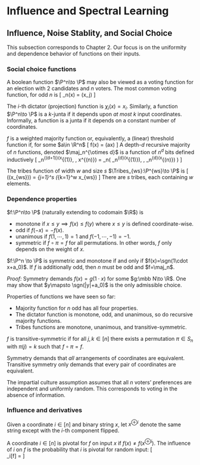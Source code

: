 # Influence and Spectral Learning

## Influence, Noise Stablity, and Social Choice {#Sec2}
This subsection corresponds to Chapter 2. Our focus is on 
the uniformity and dependence behavior of functions on their inputs. 

### Social choice functions {-}
A boolean function $\P^n\to \P$ may also be viewed 
as a voting function for an election with $2$ candidates 
and $n$ voters. The most common voting function, for odd $n$ 
is 
\[ 
    \maj_n(x) = \sgn\left(\sum x_j\right)
\] 

:::{.definition name="dictator, junta"}
The $i$-th dictator (projection) function is $\chi_i(x) = x_i$. 
Similarly, a function $\P^n\to \P$ is a $k$-junta if it depends 
upon _at most_ $k$ input coordinates. Informally, a function 
is a junta if it depends on a constant number of coordinates. 
:::

:::{.definition name="weighted majority (linear threshold) function"}
$f$ is a weighted majority function or, equivalently, a (linear) 
threshold function if, for some $a\in \R^n$ 
\[ 
    f(x) = \sgn(a\cdot x)
\] 
A depth-$d$ recursive majority of $n$ functions, denoted $\maj_n^{\otimes d}$ 
is a function of $n^d$ bits defined inductively 
\[ 
    \maj_n^{\otimes (d+1)}(x^{(1)}, \cdots, x^{(n)}) = 
    \maj_n(
        \maj_n^{\otimes d}(x^{(1)}), \cdots, \maj_n^{\otimes d}(x^{(n)})
    )
\] 
:::
:::{.definition name="tribes function"}
The tribes function of width $w$ and size $s$ $\Tribes_{ws}:\P^{ws}\to \P$ is 
\[ 
    \Tribes((x_{ws})) = \bigcup_{j=1}^s \left(\bigcap_{k=1}^w x_{ws}\right)
\] 
There are $s$ tribes, each containing $w$ elements. 
:::

### Dependence properties {-}
:::{.definition name="miscellaneous properties"} 
$f:\P^n\to \P$ (naturally extending to codomain $\R$) is

- monotone if $x\leq y\implies f(x)\leq f(y)$ where $x\leq y$ is defined coordinate-wise. 
- odd if $f(-x) = -f(x)$. 
- unanimous if $f(1, \cdots, 1)=1$ and $f(-1, \cdots, -1)=-1$. 
- symmetric if $f\circ \pi = f$ for all permutations. In other words, $f$ only depends 
    on the weight of $x$.
::: 
:::{.theorem name="May's theorem"} 
$f:\P^n \to \P$ is symmetric and monotone if and only if 
$f(x)=\sgn(1\cdot x+a_0)$. If $f$ is additionally odd, then $n$ must be odd 
and $f=\maj_n$. 
:::
_Proof:_ Symmetry demands $f(x)=g(1\cdot x)$ for some $g:\mbb N\to \R$. 
One may show that $y\mapsto \sgn(|y|+a_0)$ is the only admissible choice. 

Properties of functions we have seen so far: 

- Majority function for $n$ odd has all four properties. 
- The dictator function is monotone, odd, and unanimous, so do recursive majority functions. 
- Tribes functions are monotone, unanimous, and transitive-symmetric. 

:::{.definition name="transitive symmetry"}
$f$ is transitive-symmetric if for all $j, k\in [n]$ there exists 
a permutation $\pi\in S_n$ with $\pi(j)=k$ such that 
$f\circ \pi = f$. 

Symmetry demands that _all_ arrangements of coordinates are equivalent. 
Transitive symmetry only demands that every pair of coordinates are equivalent. 
:::

:::{.definition name="impartial culture assumption"}
The impartial culture assumption assumes that all $n$ voters' 
preferences are independent and uniformly random. This corresponds to 
voting in the absence of information. 
:::


### Influence and derivatives {-}
Given a coordinate $i\in [n]$ and binary string $x$, let $x^{\oplus i}$ denote 
the same string except with the $i$-th component flipped. 

:::{.definition name="pivot, influence"}
A coordinate $i\in [n]$ is pivotal for $f$ on input $x$ if 
$f(x)\neq f(x^{\oplus i})$. The influence of $i$ on $f$ is the probability 
that $i$ is pivotal for random input: 
\[  
    \Inf_i[f] = \Pr[f(\mbf x)\neq f(\mbf x^{\oplus i})]
\] 
:::
